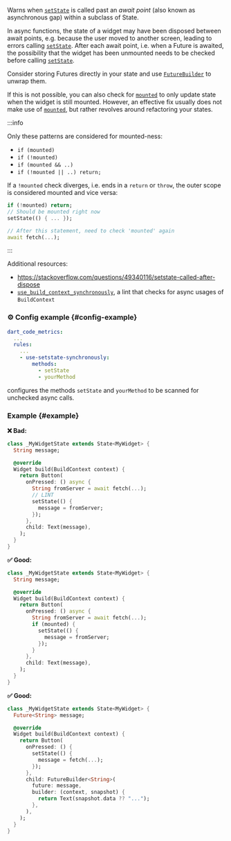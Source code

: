 
<RuleDetails version="UNRELEASED" severity="warning" hasConfig />

Warns when [`setState`] is called past an *await point* (also known as asynchronous gap) within a subclass of State.

In async functions, the state of a widget may have been disposed between await points, e.g. because the user moved to another screen,
leading to errors calling [`setState`]. After each await point, i.e. when a Future is awaited, the possibility
that the widget has been unmounted needs to be checked before calling [`setState`].

Consider storing Futures directly in your state and use [`FutureBuilder`](https://api.flutter.dev/flutter/widgets/FutureBuilder-class.html)
to unwrap them.

If this is not possible, you can also check for [`mounted`] to only update state when the widget is still mounted. However, an effective fix usually
does not make use of [`mounted`], but rather revolves around refactoring your states.

:::info

Only these patterns are considered for mounted-ness:

- `if (mounted)`
- `if (!mounted)`
- `if (mounted && ..)`
- `if (!mounted || ..) return;`

If a `!mounted` check diverges, i.e. ends in a `return` or `throw`, the outer scope is considered mounted and vice versa:

```dart
if (!mounted) return;
// Should be mounted right now
setState(() { ... });

// After this statement, need to check 'mounted' again
await fetch(...);
```

:::

Additional resources:

- <https://stackoverflow.com/questions/49340116/setstate-called-after-dispose>
- [`use_build_context_synchronously`](https://dart-lang.github.io/linter/lints/use_build_context_synchronously.html),
  a lint that checks for async usages of `BuildContext`

### ⚙️ Config example {#config-example}

```yaml
dart_code_metrics:
  ...
  rules:
    ...
    - use-setstate-synchronously:
        methods:
          - setState
          - yourMethod
```

configures the methods `setState` and `yourMethod` to be scanned for unchecked async calls.

### Example {#example}

**❌ Bad:**

```dart
class _MyWidgetState extends State<MyWidget> {
  String message;

  @override
  Widget build(BuildContext context) {
    return Button(
      onPressed: () async {
        String fromServer = await fetch(...);
        // LINT
        setState(() {
          message = fromServer;
        });
      },
      child: Text(message),
    );
  }
}
```

**✅ Good:**

```dart
class _MyWidgetState extends State<MyWidget> {
  String message;

  @override
  Widget build(BuildContext context) {
    return Button(
      onPressed: () async {
        String fromServer = await fetch(...);
        if (mounted) {
          setState(() {
            message = fromServer;
          });
        }
      },
      child: Text(message),
    );
  }
}
```

**✅ Good:**

```dart
class _MyWidgetState extends State<MyWidget> {
  Future<String> message;

  @override
  Widget build(BuildContext context) {
    return Button(
      onPressed: () {
        setState(() {
          message = fetch(...);
        });
      },
      child: FutureBuilder<String>(
        future: message,
        builder: (context, snapshot) {
          return Text(snapshot.data ?? "...");
        },
      ),
    );
  }
}
```

[`setState`]: https://api.flutter.dev/flutter/widgets/State/setState.html
[`mounted`]: https://api.flutter.dev/flutter/widgets/State/mounted.html
